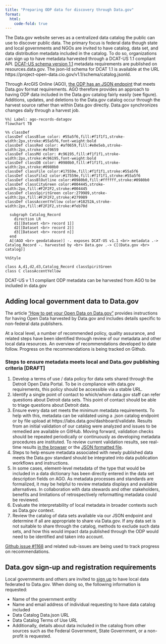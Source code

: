 ```yaml
---
title: "Preparing ODP data for discovery through Data.gov"
format: 
  html:
    code-fold: true
---
```



The Data.gov website serves as a centralized data catalog the public can use to discover public data. The primary focus is federal data though state and local governments and NGOs are invited to have catalog, data set, and data distribution metadata included in the catalog. To do so, organizations can sign up to have metadata harvested through a DCAT-US 1.1 compliant API. [DCAT-US schema version 1.1](https://resources.data.gov/resources/dcat-us/) metadata requirements are published on resources.data.gov. The json-ld schema for DCAT 1.1 is available at the URL https://project-open-data.cio.gov/v1.1/schema/catalog.jsonld.  


Through ArcGIS Online (AGO), [the ODP has an JSON endpoint](https://data.detroitmi.gov//api/feed/dcat-us/1.1.json) that meets Data.gov format requirements. AGO therefore provides an approach to having ODP data included in the Data.gov catalog fairly easily (see figure). Additions, updates, and deletions to the Data.gov catalog occur through the harvest source rather than within Data.gov directly. Data.gov synchronizes changes daily through a harvest job.


::: {fig-ago-records-datagov}

```mermaid
%%| Label: ago-records-datagov
flowchart TB

%% classDef
classDef classBlue color: #55a5f6,fill:#f1f1f1,stroke-width:2px,stroke:#55a5f6,font-weight:bold
classDef classRed color: #af0659,fill:#e0e5eb,stroke-width:2px,stroke:#af0659
classDef classMd color: #c96195,fill:#f1f1f1,stroke-width:2px,stroke:#c96195,font-weight:bold
classDef classDB color: #0980b0,fill:#f1f1f1,stroke-width:2px,stroke:#0980b0
classDef classFile color:#17559e,fill:#f1f1f1,stroke:#55a5f6
classDef classFile2 color:#17559e,fill:#f1f1f1,stroke:#55a5f6
classDef classBlOutline color:#0980b0,fill:#ffffff,stroke:#0980b0
classDef classCityGreen color:#004445,stroke-width:2px,fill:#F2F2F2,stroke:#004445
classDef classSpiritGreen color:279989,stroke-width:2px,fill:#F2F2F2,stroke:#279989
classDef classAccentYellow color:#18252A,stroke-width:2px,fill:#F2F2F2,stroke:#feb70d

  subgraph Catalog_Record
    direction LR
    d1[[Dataset <br> record 1]]
    d2[[Dataset <br> record 2]]
    d3[[Dataset <br> record n]]
  end  
  A[(AGO <br> geodatabase)] -. exposes DCAT-US v1.1 <br> metadata .-> Catalog_Record -. harvested by <br> Data.gov .-> C[(Data.gov <br> catalog)]

%%Style

class A,d1,d2,d3,Catalog_Record classSpiritGreen
class C classAccentYellow
```

DCAT-US v 1.1 compliant ODP metadata can be harvested from AGO to be included in data.gov 

::: 

## Adding local government data to Data.gov


The article ["How to get your Open Data on Data.gov"](https://resources.data.gov/resources/data-gov-open-data-howto/) provides instructions for having Open Data harvested by Data.gov and includes details specific to non-federal data publishers.

At a local level, a number of recommended policy, quality assurance, and related steps have been identified through review of our metadata and other local data resources. An overview of recommendations developed to date follow. Progress on the recommendations is being tracked on Github.

### Steps to ensure metadata meets local and Data.gov publishing criteria [DRAFT]

1. Develop a terms of use / data policy for data sets shared through the Detroit Open Data Portal. To be in compliance with data.gov requirements, this policy should be accessible via a stable URL. 
2. Identify a single point of contact to which/whom data.gov staff can refer questions about Detroit data sets. This point of contact should be able to triage questions about Detroit data.
3. Ensure every data set meets the minimum metadata requirements. To help with this, metadata can be validated using a .json catalog endpoint or by file upload at https://labs.data.gov/dashboard/validate. Results from an initial validation of our catalog were analyzed and issues to be remedied are available on GitHub. Moving forward, validation checks should be repeated periodically or continuously as developing metadata procedures are instituted. To review current validation results, see real-time results [in the browser](https://dashboard.data.gov/validate?schema=non-federal-v1.1&output=browser&datajson_url=https%3A%2F%2Fdata.detroitmi.gov%2F%2Fapi%2Ffeed%2Fdcat-us%2F1.1.json&qa=true) or the [JSON formatted file](https://dashboard.data.gov/validate?schema=non-federal-v1.1&output=json&datajson_url=https%3A%2F%2Fdata.detroitmi.gov%2F%2Fapi%2Ffeed%2Fdcat-us%2F1.1.json&qa=true). 
4. Steps to help ensure metadata associated with newly published data meets the Data.gov standard should be integrated into data publication workflows and instructions.
5. In some cases, element-level metadata of the type that would be included in a data dictionary has been directly entered in the data set description fields on AGO. As metadata processes and standards are formalized, it may be helpful to review metadata displays and available alternatives. In collaboration with data stewards and other stakeholders, benefits and limitations of retrospectively reformatting metadata could be reviewed. 
6. Evaluate the interpretability of local metadata in broader contexts such as Data.gov context.
7. Review the catalog of data sets available via our JSON endpoint and determine if all are appropriate to share via Data.gov. If any data set is not suitable to share through the catalog, methods to exclude such data sets, and how this would impact data published through the ODP would need to be identified and taken into account. 

::: {.callout-tip}
[Github issue #1168](https://github.com/CityOfDetroit/data-engineering/issues/1168) and related sub-issues are being used to track progress on recommendations.
:::


## Data.gov sign-up and registration requirements

Local governments and others are invited to [sign up](https://data.gov/local/add/) to have local data federated to Data.gov. When doing so, the following information is requested:

- Name of the government entity
- Name and email address of individual requesting to have data catalog included
- Data Catalog Data.json URL
- Data Catalog Terms of Use URL
- Additionally, details about data included in the catalog from other sources such as the Federal Government, State Government, or a non-profit is requested.



